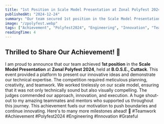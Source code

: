 ```yaml
---
title: "1st Position in Scale Model Presentation at Zonal Polyfest 2024"
publishedAt: "2024-12-24"
summary: "Our team secured 1st position in the Scale Model Presentation at Zonal Polyfest 2024, showcasing innovation and teamwork."
image: "/zpolyfest.webp"
tags: ["Achievement", "Polyfest2024", "Engineering", "Innovation", "Teamwork"]
readingTime: 4
---
```

## Thrilled to Share Our Achievement! 🎉

I am proud to announce that our team achieved **1st position** in the **Scale Model Presentation** at **Zonal Polyfest 2024**, held at **B.O.S.E., Cuttack**. This event provided a platform to present our innovative ideas and demonstrate our technical expertise.
The competition required meticulous planning, creativity, and teamwork. We worked tirelessly on our scale model, ensuring that it was not only technically sound but also visually compelling. The judges commended our approach, innovation, and execution.
A huge shout-out to my amazing teammates and mentors who supported us throughout this journey. This achievement fuels our motivation to push boundaries and continue innovating.
Here's to many more milestones ahead! 🚀
#Teamwork #Achievement #Polyfest2024 #Engineering #Innovation #Grateful

